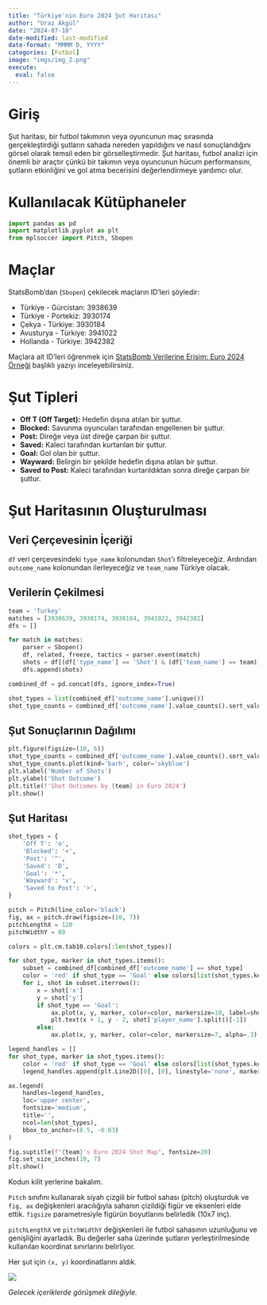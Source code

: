 ```yaml
---
title: "Türkiye'nin Euro 2024 Şut Haritası"
author: "Uraz Akgül"
date: "2024-07-18"
date-modified: last-modified
date-format: "MMMM D, YYYY"
categories: [Futbol]
image: "imgs/img_2.png"
execute:
  eval: false
---
```


# Giriş

Şut haritası, bir futbol takımının veya oyuncunun maç sırasında gerçekleştirdiği şutların sahada nereden yapıldığını ve nasıl sonuçlandığını görsel olarak temsil eden bir görselleştirmedir. Şut haritası, futbol analizi için önemli bir araçtır çünkü bir takımın veya oyuncunun hücum performansını, şutların etkinliğini ve gol atma becerisini değerlendirmeye yardımcı olur.

# Kullanılacak Kütüphaneler

```python

import pandas as pd
import matplotlib.pyplot as plt
from mplsoccer import Pitch, Sbopen

```

# Maçlar

StatsBomb'dan (`Sbopen`) çekilecek maçların ID'leri şöyledir:

* Türkiye - Gürcistan: 3938639
* Türkiye - Portekiz: 3930174
* Çekya - Türkiye: 3930184
* Avusturya - Türkiye: 3941022
* Hollanda - Türkiye: 3942382

Maçlara ait ID'leri öğrenmek için [StatsBomb Verilerine Erişim: Euro 2024 Örneği](https://urazakgul.github.io/python-blog/posts/post_22/){.external target="_blank"} başlıklı yazıyı inceleyebilirsiniz.

# Şut Tipleri

* **Off T (Off Target):** Hedefin dışına atılan bir şuttur.
* **Blocked:** Savunma oyuncuları tarafından engellenen bir şuttur.
* **Post:** Direğe veya üst direğe çarpan bir şuttur.
* **Saved:** Kaleci tarafından kurtarılan bir şuttur.
* **Goal:** Gol olan bir şuttur.
* **Wayward:** Belirgin bir şekilde hedefin dışına atılan bir şuttur.
* **Saved to Post:** Kaleci tarafından kurtarıldıktan sonra direğe çarpan bir şuttur.

# Şut Haritasının Oluşturulması

## Veri Çerçevesinin İçeriği

`df` veri çerçevesindeki `type_name` kolonundan `Shot`'ı filtreleyeceğiz. Ardından `outcome_name` kolonundan ilerleyeceğiz ve `team_name` Türkiye olacak.

## Verilerin Çekilmesi

```python

team = 'Turkey'
matches = [3938639, 3930174, 3930184, 3941022, 3942382]
dfs = []

for match in matches:
    parser = Sbopen()
    df, related, freeze, tactics = parser.event(match)
    shots = df[(df['type_name'] == 'Shot') & (df['team_name'] == team)].set_index('id')
    dfs.append(shots)

combined_df = pd.concat(dfs, ignore_index=True)

shot_types = list(combined_df['outcome_name'].unique())
shot_type_counts = combined_df['outcome_name'].value_counts().sort_values()

```

## Şut Sonuçlarının Dağılımı

```python

plt.figure(figsize=(10, 6))
shot_type_counts = combined_df['outcome_name'].value_counts().sort_values()
shot_type_counts.plot(kind='barh', color='skyblue')
plt.xlabel('Number of Shots')
plt.ylabel('Shot Outcome')
plt.title(f'Shot Outcomes by {team} in Euro 2024')
plt.show()

```

## Şut Haritası

```python

shot_types = {
    'Off T': 'o',
    'Blocked': '<',
    'Post': '^',
    'Saved': 'D',
    'Goal': '*',
    'Wayward': 'v',
    'Saved to Post': '>',
}

pitch = Pitch(line_color='black')
fig, ax = pitch.draw(figsize=(10, 7))
pitchLengthX = 120
pitchWidthY = 80

colors = plt.cm.tab10.colors[:len(shot_types)]

for shot_type, marker in shot_types.items():
    subset = combined_df[combined_df['outcome_name'] == shot_type]
    color = 'red' if shot_type == 'Goal' else colors[list(shot_types.keys()).index(shot_type)]
    for i, shot in subset.iterrows():
        x = shot['x']
        y = shot['y']
        if shot_type == 'Goal':
            ax.plot(x, y, marker, color=color, markersize=10, label=shot_type)
            plt.text(x + 1, y - 2, shot['player_name'].split()[-1])
        else:
            ax.plot(x, y, marker, color=color, markersize=7, alpha=.3)

legend_handles = []
for shot_type, marker in shot_types.items():
    color = 'red' if shot_type == 'Goal' else colors[list(shot_types.keys()).index(shot_type)]
    legend_handles.append(plt.Line2D([0], [0], linestyle='none', marker=marker, markersize=10, color=color, alpha=0.3, label=shot_type))

ax.legend(
    handles=legend_handles,
    loc='upper center',
    fontsize='medium',
    title='',
    ncol=len(shot_types),
    bbox_to_anchor=(0.5, -0.03)
)

fig.suptitle(f"{team}'s Euro 2024 Shot Map", fontsize=20)
fig.set_size_inches(10, 7)
plt.show()

```

Kodun kilit yerlerine bakalım.

`Pitch` sınıfını kullanarak siyah çizgili bir futbol sahası (pitch) oluşturduk ve `fig, ax` değişkenleri aracılığıyla sahanın çizildiği figür ve eksenleri elde ettik. `figsize` parametresiyle figürün boyutlarını belirledik (10x7 inç).

`pitchLengthX` ve `pitchWidthY` değişkenleri ile futbol sahasının uzunluğunu ve genişliğini ayarladık. Bu değerler saha üzerinde şutların yerleştirilmesinde kullanılan koordinat sınırlarını belirliyor.

Her şut için `(x, y)` koordinatlarını aldık.

![](imgs/img_2.png)

*Gelecek içeriklerde görüşmek dileğiyle.*